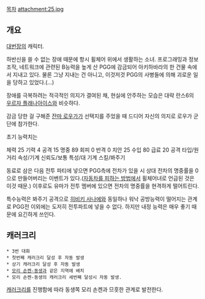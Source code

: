 [[목차]]
attachment:25.jpg
== 개요 ==
[[대번장]]의 캐릭터.

하반신을 쓸 수 없는 장애 때문에 항시 휠체어 위에서 생활하는 소녀. 프로그래밍과 정보 조작, 네트워크에 관련된 B능력을 높게 산 PGG에 감금되어 아키하바라의 한 건물 속에서 지내고 있다. 물론 그냥 지내는 건 아니고, 이것저것 PGG의 사병들에 의해 괴로운 일을 당하고 있었다.(...)

장애를 극복하려는 적극적인 의지가 결여된 채, 현실에 안주하는 모습은 대략 란스6의 [[우르자 플래나아이스]]와 비슷하다.

감금 당한 걸 구해준 [[잔마 로우가]]가 선택지를 주었을 때 드디어 자신의 의지로 로우가 군단에 참가한다.

초기 능력치는

체력 25 기력 4 공격 15 명중 89 회피 0 반격 0 
치안 25 수입 80 급료 20 공격 타입/원거리 속성/기계 신뢰도/보통 
특성/대 기계
스킬/봐주기

동료로 삼은 다음 전투 파티에 넣으면 PGG측에 전차가 있을 시 상대 전차의 명중률을 0으로 만들어버리는 이벤트가 있다.([[자동차를 피하는 방법]]에서 휠체어녀로 언급된 것은 이것 때문.) 이후로도 유마가 전투 멤버에 있으면 전차의 명중률을 현격하게 떨어트린다.

특수능력은 봐주기 공격으로 [[히비키 사나에]]와 동일하나 워낙 공방능력이 떨어지는 관계로 PGG전 이외에는 도저히 전투파트에 넣을 수 없다. 하지만 내정 능력은 매우 좋기 때문에 요긴하게 쓰인다.

== 캐러크리 ==
 * 3번 대화
 * 첫번째 캐러크리 달성 후 자동 발생
 * 상기 캐러크리 달성 후 자동 발생
 * [[모리 손켄-동생]]과 같은 지역에 배치
 * 모리 손켄-동생의 캐러크리 세번째 달성시 자동 발생.

[[캐러크리]]를 진행함에 따라 동생쪽 모리 손켄과 므흣한 관계로 발전한다.
